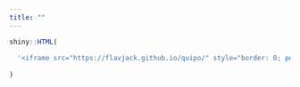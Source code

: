 ```yaml
---
title: ""
---
```


```r

shiny::HTML(
  
  '<iframe src="https://flavjack.github.io/quipo/" style="border: 0; position:fixed; top:50px; left:0; right:0; bottom:0; width:100%; height:92%">'
  
)

```



